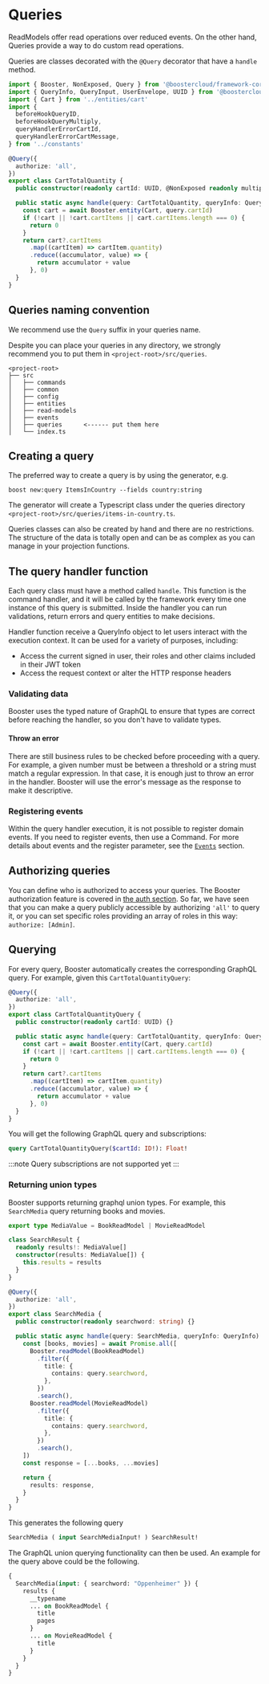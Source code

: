#  Queries

ReadModels offer read operations over reduced events. On the other hand, Queries provide a way to do custom read operations.

Queries are classes decorated with the `@Query` decorator that have a `handle` method.

```typescript
import { Booster, NonExposed, Query } from '@boostercloud/framework-core'
import { QueryInfo, QueryInput, UserEnvelope, UUID } from '@boostercloud/framework-types'
import { Cart } from '../entities/cart'
import {
  beforeHookQueryID,
  beforeHookQueryMultiply,
  queryHandlerErrorCartId,
  queryHandlerErrorCartMessage,
} from '../constants'

@Query({
  authorize: 'all',
})
export class CartTotalQuantity {
  public constructor(readonly cartId: UUID, @NonExposed readonly multiply: number) {}

  public static async handle(query: CartTotalQuantity, queryInfo: QueryInfo): Promise<number> {
    const cart = await Booster.entity(Cart, query.cartId)
    if (!cart || !cart.cartItems || cart.cartItems.length === 0) {
      return 0
    }
    return cart?.cartItems
      .map((cartItem) => cartItem.quantity)
      .reduce((accumulator, value) => {
        return accumulator + value
      }, 0)
  }
}
```

##  Queries naming convention

We recommend use the `Query` suffix in your queries name.

Despite you can place your queries in any directory, we strongly recommend you to put them in `<project-root>/src/queries`.

```text
<project-root>
├── src
│   ├── commands
│   ├── common
│   ├── config
│   ├── entities
│   ├── read-models
│   ├── events
│   ├── queries      <------ put them here
│   └── index.ts
```

##  Creating a query

The preferred way to create a query is by using the generator, e.g.

```shell
boost new:query ItemsInCountry --fields country:string
```

The generator will create a Typescript class under the queries directory `<project-root>/src/queries/items-in-country.ts`.

Queries classes can also be created by hand and there are no restrictions. The structure of the data is totally open and can be as complex as you can manage in your projection functions.

## The query handler function

Each query class must have a method called `handle`. This function is the command handler, and it will be called by the framework every time one instance of this query is submitted. Inside the handler you can run validations, return errors and query entities to make decisions.

Handler function receive a QueryInfo object to let users interact with the execution context. It can be used for a variety of purposes, including:

* Access the current signed in user, their roles and other claims included in their JWT token
* Access the request context or alter the HTTP response headers

### Validating data

Booster uses the typed nature of GraphQL to ensure that types are correct before reaching the handler, so you don't have to validate types.

####  Throw an error

There are still business rules to be checked before proceeding with a query. For example, a given number must be between a threshold or a string must match a regular expression. In that case, it is enough just to throw an error in the handler. Booster will use the error's message as the response to make it descriptive.

###  Registering events

Within the query handler execution, it is not possible to register domain events. If you need to register events, then use a Command. For more details about events and the register parameter, see the [`Events`](/architecture/event) section.

##  Authorizing queries

You can define who is authorized to access your queries. The Booster authorization feature is covered in [the auth section](/security/authentication). So far, we have seen that you can make a query publicly accessible by authorizing `'all'` to query it, or you can set specific roles providing an array of roles in this way: `authorize: [Admin]`.

##  Querying

For every query, Booster automatically creates the corresponding GraphQL query. For example, given this `CartTotalQuantityQuery`:

```typescript
@Query({
  authorize: 'all',
})
export class CartTotalQuantityQuery {
  public constructor(readonly cartId: UUID) {}

  public static async handle(query: CartTotalQuantity, queryInfo: QueryInfo): Promise<number> {
    const cart = await Booster.entity(Cart, query.cartId)
    if (!cart || !cart.cartItems || cart.cartItems.length === 0) {
      return 0
    }
    return cart?.cartItems
      .map((cartItem) => cartItem.quantity)
      .reduce((accumulator, value) => {
        return accumulator + value
      }, 0)
  }
}
```

You will get the following GraphQL query and subscriptions:

```graphQL
query CartTotalQuantityQuery($cartId: ID!): Float!
```

:::note
Query subscriptions are not supported yet
:::

###  Returning union types
Booster supports returning graphql union types. For example, this `SearchMedia` query returning books and movies.


```typescript
export type MediaValue = BookReadModel | MovieReadModel

class SearchResult {
  readonly results!: MediaValue[]
  constructor(results: MediaValue[]) {
    this.results = results
  }
}

@Query({
  authorize: 'all',
})
export class SearchMedia {
  public constructor(readonly searchword: string) {}

  public static async handle(query: SearchMedia, queryInfo: QueryInfo): Promise<SearchResult> {
    const [books, movies] = await Promise.all([
      Booster.readModel(BookReadModel)
        .filter({
          title: {
            contains: query.searchword,
          },
        })
        .search(),
      Booster.readModel(MovieReadModel)
        .filter({
          title: {
            contains: query.searchword,
          },
        })
        .search(),
    ])
    const response = [...books, ...movies]

    return {
      results: response,
    }
  }
}
```

This generates the following query 

```graphql
SearchMedia ( input SearchMediaInput! ) SearchResult!
```

The GraphQL union querying functionality can then be used. An example for the query above could be the following.

```graphql
{
  SearchMedia(input: { searchword: "Oppenheimer" }) {
    results {
      __typename
      ... on BookReadModel {
        title
        pages
      }
      ... on MovieReadModel {
        title
      }
    }
  }
}
```